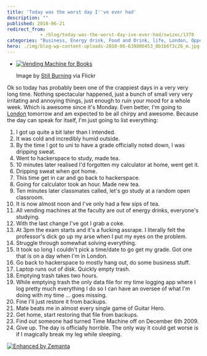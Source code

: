 ```yaml
---
title: 'Today was the worst day I''ve ever had'
description: ""
published: 2010-06-21
redirect_from: 
            - /blog/today-was-the-worst-day-ive-ever-had/swizec/1370
categories: "Business, Energy drink, Food and Drink, life, London, Opportunities, Uncategorized"
hero: ./img/blog-wp-content-uploads-2010-06-639800453_8b1b6f3c26_m.jpg
---
```

- [![Vending Machine for Books](./img/blog-wp-content-uploads-2010-06-639800453_8b1b6f3c26_m.jpg "Vending Machine for Books")](http://www.flickr.com/photos/95239135@N00/639800453)

  Image by [Still Burning](http://www.flickr.com/photos/95239135@N00/639800453) via Flickr

Ok so today has probably been one of the crappiest days in a very very long time. Nothing spectacular happened, just a bunch of small very very irritating and annoying things, just enough to ruin your mood for a whole week. Which is awesome since it&#x27;s Monday. Even better, I&#x27;m going to [London](<http://maps.google.com/maps?ll=51.5080555556,-0.124722222222&amp;spn=0.1,0.1&amp;q=51.5080555556,-0.124722222222 (London)&amp;t=h> "London") tomorrow and am expected to be all chirpy and awesome. Because the day can speak for itself, I&#x27;m just going to list everything:

1. I got up quite a bit later than I intended.
2. It was cold and incredibly humid outside.
3. By the time I got to uni to have a grade officially noted down, I was dripping sweat.
4. Went to hackerspace to study, made tea.
5. 10 minutes later realised I&#x27;d forgotten my calculator at home, went get it.
6. Dripping sweat when got home.
7. This time get in car and go back to hackerspace.
8. Going for calculator took an hour. Made new tea.
9. Ten minutes later classmates called, let&#x27;s go study at a random open classroom.
10. It is now almost noon and I&#x27;ve only had a few sips of tea.
11. All vending machines at the faculty are out of energy drinks, everyone&#x27;s studying.
12. With the last change I&#x27;ve got I grab a coke.
13. At 3pm the exam starts and it&#x27;s a fucking assrape. I literally felt the professor&#x27;s dick go up my arse when I put my eyes on the problem.
14. Struggle through somewhat solving everything.
15. It took so long I couldn&#x27;t pick a time/date to go get my grade. Got one that is on a day when I&#x27;m in London.
16. Go back to hackerspace to mostly hang out, do some business stuff.
17. Laptop runs out of disk. Quickly empty trash.
18. Emptying trash takes two hours.
19. While emptying trash the only data file for my time logging app where I log pretty much everything I do so I can have an oversee of what I&#x27;m doing with my time ... goes missing.
20. Fine I&#x27;ll just restore it from backups.
21. Mate beats me in almost every single game of Guitar Hero.
22. Get home, start restoring that file from backups.
23. Find out someone had turned Time Machine off on December 6th 2009.
24. Give up. The day is officially horrible. The only way it could get worse is if I magically break my leg while sleeping.

[![Enhanced by Zemanta](http://img.zemanta.com/zemified_e.png?x-id=940b47df-4429-48c5-bd5d-5a6a9ce36151)](http://www.zemanta.com/ "Enhanced by Zemanta")